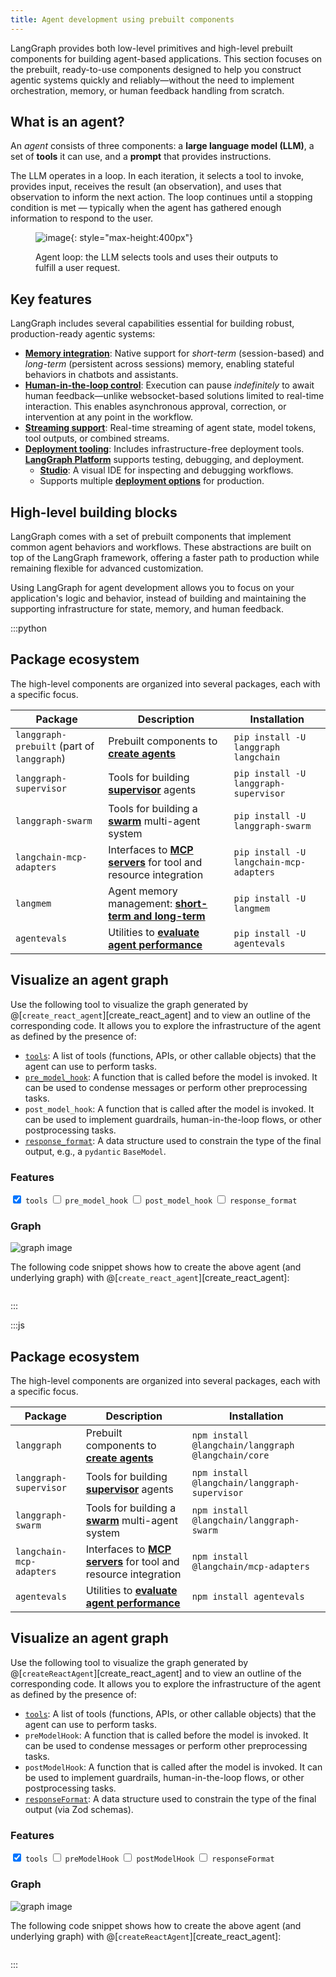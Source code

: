 ```yaml
---
title: Agent development using prebuilt components
---
```


LangGraph provides both low-level primitives and high-level prebuilt components for building agent-based applications. This section focuses on the prebuilt, ready-to-use components designed to help you construct agentic systems quickly and reliably—without the need to implement orchestration, memory, or human feedback handling from scratch.

## What is an agent?

An _agent_ consists of three components: a **large language model (LLM)**, a set of **tools** it can use, and a **prompt** that provides instructions.

The LLM operates in a loop. In each iteration, it selects a tool to invoke, provides input, receives the result (an observation), and uses that observation to inform the next action. The loop continues until a stopping condition is met — typically when the agent has gathered enough information to respond to the user.

<figure markdown="1">

![image](/oss/assets/agent.png){: style="max-height:400px"}

<figcaption>Agent loop: the LLM selects tools and uses their outputs to fulfill a user request.</figcaption>
</figure>

## Key features

LangGraph includes several capabilities essential for building robust, production-ready agentic systems:

* [**Memory integration**](./memory/add-memory): Native support for _short-term_ (session-based) and _long-term_ (persistent across sessions) memory, enabling stateful behaviors in chatbots and assistants.
* [**Human-in-the-loop control**](./human_in_the_loop): Execution can pause _indefinitely_ to await human feedback—unlike websocket-based solutions limited to real-time interaction. This enables asynchronous approval, correction, or intervention at any point in the workflow.
* [**Streaming support**](./streaming): Real-time streaming of agent state, model tokens, tool outputs, or combined streams.
* [**Deployment tooling**](./langgraph-platform/local-server): Includes infrastructure-free deployment tools. [**LangGraph Platform**](/langgraph-platform) supports testing, debugging, and deployment.
  * **[Studio](/langgraph-platform/langgraph-studio)**: A visual IDE for inspecting and debugging workflows.
  * Supports multiple [**deployment options**](/langgraph-platform/deployment-options) for production.

## High-level building blocks

LangGraph comes with a set of prebuilt components that implement common agent behaviors and workflows. These abstractions are built on top of the LangGraph framework, offering a faster path to production while remaining flexible for advanced customization.

Using LangGraph for agent development allows you to focus on your application's logic and behavior, instead of building and maintaining the supporting infrastructure for state, memory, and human feedback.

:::python
## Package ecosystem

The high-level components are organized into several packages, each with a specific focus.

| Package                                    | Description                                                                              | Installation                            |
| ------------------------------------------ | ---------------------------------------------------------------------------------------- | --------------------------------------- |
| `langgraph-prebuilt` (part of `langgraph`) | Prebuilt components to [**create agents**](/oss/prebuilt)                                  | `pip install -U langgraph langchain`    |
| `langgraph-supervisor`                     | Tools for building [**supervisor**](/oss/multi-agent#supervisor) agents                  | `pip install -U langgraph-supervisor`   |
| `langgraph-swarm`                          | Tools for building a [**swarm**](/oss/multi-agent#swarm) multi-agent system              | `pip install -U langgraph-swarm`        |
| `langchain-mcp-adapters`                   | Interfaces to [**MCP servers**](/oss/mcp) for tool and resource integration              | `pip install -U langchain-mcp-adapters` |
| `langmem`                                  | Agent memory management: [**short-term and long-term**](./memory/add-memory) | `pip install -U langmem`                |
| `agentevals`                               | Utilities to [**evaluate agent performance**](/oss/evals)                                | `pip install -U agentevals`             |

## Visualize an agent graph

Use the following tool to visualize the graph generated by
@[`create_react_agent`][create_react_agent]
and to view an outline of the corresponding code.
It allows you to explore the infrastructure of the agent as defined by the presence of:

* [`tools`](./tool-calling): A list of tools (functions, APIs, or other callable objects) that the agent can use to perform tasks.
* [`pre_model_hook`](./create-react-agent-manage-message-history.ipynb): A function that is called before the model is invoked. It can be used to condense messages or perform other preprocessing tasks.
* `post_model_hook`: A function that is called after the model is invoked. It can be used to implement guardrails, human-in-the-loop flows, or other postprocessing tasks.
* [`response_format`](../agents/agents#6-configure-structured-output): A data structure used to constrain the type of the final output, e.g., a `pydantic` `BaseModel`.

<div class="agent-layout">
  <div class="agent-graph-features-container">
    <div class="agent-graph-features">
      <h3 class="agent-section-title">Features</h3>
      <label><input type="checkbox" id="tools" checked> <code>tools</code></label>
      <label><input type="checkbox" id="pre_model_hook"> <code>pre_model_hook</code></label>
      <label><input type="checkbox" id="post_model_hook"> <code>post_model_hook</code></label>
      <label><input type="checkbox" id="response_format"> <code>response_format</code></label>
    </div>
  </div>

  <div class="agent-graph-container">
    <h3 class="agent-section-title">Graph</h3>
    <img id="agent-graph-img" src="../assets/react_agent_graphs/0001.svg" alt="graph image" style="max-width: 100%;"/>
  </div>
</div>

The following code snippet shows how to create the above agent (and underlying graph) with
@[`create_react_agent`][create_react_agent]:

<div class="language-python">
  <pre><code id="agent-code" class="language-python"></code></pre>
</div>

<script>

function getCheckedValue(id) {
return document.getElementById(id).checked ? "1" : "0";
}

function getKey() {
return [
getCheckedValue("response_format"),
getCheckedValue("post_model_hook"),
getCheckedValue("pre_model_hook"),
getCheckedValue("tools")
].join("");
}

function generateCodeSnippet({ tools, pre, post, response }) {
const lines = [
"from langgraph.prebuilt import create_react_agent",
"from langchain_openai import ChatOpenAI"
];

if (response) lines.push("from pydantic import BaseModel");

lines.push("", 'model = ChatOpenAI("o4-mini")', "");

if (tools) {
lines.push(
"def tool() -> None:",
'    """Testing tool."""',
"    ...",
""
);
}

if (pre) {
lines.push(
"def pre_model_hook() -> None:",
'    """Pre-model hook."""',
"    ...",
""
);
}

if (post) {
lines.push(
"def post_model_hook() -> None:",
'    """Post-model hook."""',
"    ...",
""
);
}

if (response) {
lines.push(
"class ResponseFormat(BaseModel):",
'    """Response format for the agent."""',
"    result: str",
""
);
}

lines.push("agent = create_react_agent(");
lines.push("    model,");

if (tools) lines.push("    tools=[tool],");
if (pre) lines.push("    pre_model_hook=pre_model_hook,");
if (post) lines.push("    post_model_hook=post_model_hook,");
if (response) lines.push("    response_format=ResponseFormat,");

lines.push(")", "", "# Visualize the graph", "# For Jupyter or GUI environments:", "agent.get_graph().draw_mermaid_png()", "", "# To save PNG to file:", "png_data = agent.get_graph().draw_mermaid_png()", "with open(\"graph.png\", \"wb\") as f:", "    f.write(png_data)", "", "# For terminal/ASCII output:", "agent.get_graph().draw_ascii()");

return lines.join("\n");
}

async function render() {
const key = getKey();
document.getElementById("agent-graph-img").src = `../assets/react_agent_graphs/${key}.svg`;

const state = {
tools: document.getElementById("tools").checked,
pre: document.getElementById("pre_model_hook").checked,
post: document.getElementById("post_model_hook").checked,
response: document.getElementById("response_format").checked
};

document.getElementById("agent-code").textContent = generateCodeSnippet(state);
}

function initializeWidget() {
render(); // no need for `await` here
document.querySelectorAll(".agent-graph-features input").forEach((input) => {
input.addEventListener("change", render);
});
}

// Init for both full reload and SPA nav (used by MkDocs Material)
window.addEventListener("DOMContentLoaded", initializeWidget);
document$.subscribe(initializeWidget);

</script>
:::

:::js
## Package ecosystem

The high-level components are organized into several packages, each with a specific focus.

| Package                  | Description                                                                 | Installation                                       |
| ------------------------ | --------------------------------------------------------------------------- | -------------------------------------------------- |
| `langgraph`              | Prebuilt components to [**create agents**](/oss/prebuilt)                     | `npm install @langchain/langgraph @langchain/core` |
| `langgraph-supervisor`   | Tools for building [**supervisor**](/oss/multi-agent#supervisor) agents     | `npm install @langchain/langgraph-supervisor`      |
| `langgraph-swarm`        | Tools for building a [**swarm**](/oss/multi-agent#swarm) multi-agent system | `npm install @langchain/langgraph-swarm`           |
| `langchain-mcp-adapters` | Interfaces to [**MCP servers**](/oss/mcp) for tool and resource integration | `npm install @langchain/mcp-adapters`              |
| `agentevals`             | Utilities to [**evaluate agent performance**](/oss/evals)                   | `npm install agentevals`                           |

## Visualize an agent graph

Use the following tool to visualize the graph generated by @[`createReactAgent`][create_react_agent] and to view an outline of the corresponding code. It allows you to explore the infrastructure of the agent as defined by the presence of:

* [`tools`](/oss/tools): A list of tools (functions, APIs, or other callable objects) that the agent can use to perform tasks.
* `preModelHook`: A function that is called before the model is invoked. It can be used to condense messages or perform other preprocessing tasks.
* `postModelHook`: A function that is called after the model is invoked. It can be used to implement guardrails, human-in-the-loop flows, or other postprocessing tasks.
* [`responseFormat`](/oss/prebuilt#6-configure-structured-output): A data structure used to constrain the type of the final output (via Zod schemas).

<div class="agent-layout">
  <div class="agent-graph-features-container">
    <div class="agent-graph-features">
      <h3 class="agent-section-title">Features</h3>
      <label><input type="checkbox" id="tools" checked> <code>tools</code></label>
      <label><input type="checkbox" id="preModelHook"> <code>preModelHook</code></label>
      <label><input type="checkbox" id="postModelHook"> <code>postModelHook</code></label>
      <label><input type="checkbox" id="responseFormat"> <code>responseFormat</code></label>
    </div>
  </div>

  <div class="agent-graph-container">
    <h3 class="agent-section-title">Graph</h3>
    <img id="agent-graph-img" src="../assets/react_agent_graphs/0001.svg" alt="graph image" style="max-width: 100%;"/>
  </div>
</div>

The following code snippet shows how to create the above agent (and underlying graph) with @[`createReactAgent`][create_react_agent]:

<div class="language-typescript">
  <pre><code id="agent-code" class="language-typescript"></code></pre>
</div>

<script>

function getCheckedValue(id) {
return document.getElementById(id).checked ? "1" : "0";
}

function getKey() {
return [
getCheckedValue("responseFormat"),
getCheckedValue("postModelHook"),
getCheckedValue("preModelHook"),
getCheckedValue("tools")
].join("");
}

function dedent(strings, ...values) {
const str = String.raw({ raw: strings }, ...values)
const [space] = str.split("\n").filter(Boolean).at(0).match(/^(\s*)/)
const spaceLen = space.length
return str.split("\n").map(line => line.slice(spaceLen)).join("\n").trim()
}

Object.assign(dedent, {
offset: (size) => (strings, ...values) => {
return dedent(strings, ...values).split("\n").map(line => " ".repeat(size) + line).join("\n")
}
})

function generateCodeSnippet({ tools, pre, post, response }) {
const lines = []

lines.push(dedent`
`)

if (tools) lines.push(`import { tool } from "@langchain/core/tools";`);
if (response || tools) lines.push(`import { z } from "zod";`);

lines.push("", dedent`
const agent = createReactAgent({
llm: new ChatOpenAI({ model: "o4-mini" }),
`)

if (tools) {
lines.push(dedent.offset(2)`
tools: [
tool(() => "Sample tool output", {
name: "sampleTool",
schema: z.object({}),
}),
],
`)
}

if (pre) {
lines.push(dedent.offset(2)`
preModelHook: (state) => ({ llmInputMessages: state.messages }),
`)
}

if (post) {
lines.push(dedent.offset(2)`
postModelHook: (state) => state,
`)
}

if (response) {
lines.push(dedent.offset(2)`
responseFormat: z.object({ result: z.string() }),
`)
}

lines.push(`});`);

return lines.join("\n");
}

function render() {
const key = getKey();
document.getElementById("agent-graph-img").src = `../assets/react_agent_graphs/${key}.svg`;

const state = {
tools: document.getElementById("tools").checked,
pre: document.getElementById("preModelHook").checked,
post: document.getElementById("postModelHook").checked,
response: document.getElementById("responseFormat").checked
};

document.getElementById("agent-code").textContent = generateCodeSnippet(state);
}

function initializeWidget() {
render(); // no need for `await` here
document.querySelectorAll(".agent-graph-features input").forEach((input) => {
input.addEventListener("change", render);
});
}

// Init for both full reload and SPA nav (used by MkDocs Material)
window.addEventListener("DOMContentLoaded", initializeWidget);
document$.subscribe(initializeWidget);

</script>
:::
